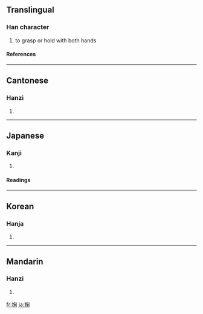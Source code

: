 ==Translingual==
===Han character===
{{Han char|rn=64|rad=手|as=08|sn=11|four=5702<sub>0</sub>|canj=手心火木 (QPFD)}}
# to grasp or hold with both hands
====References====
{{Han ref|kx=0440.020|dkj=12290|dj=0791.030|hdz=31903.010|uh=63AC|ud=25516|bh=B1C5|bd=45509}}
----
==Cantonese==
===Hanzi===
{{yue-hanzi|jyut=|y=guk1}}
# {{defn|Cantonese}}
----
==Japanese==
===Kanji===
{{ja-kanji|grade=|rs=手08}}
# {{defn|Japanese}} 
====Readings====
{{ja-readings|on=[[きく]] (kiku)|kun=[[すくう]] (sukuu)}}
----
==Korean==
===Hanja===
{{ko-hanja|hangeul=국|eumhun=|rv=guk|mr=kuk|y=kwuk}}
# {{defn|Korean}}
----
==Mandarin==
===Hanzi===
{{cmn-hanzi|pin=[[jú]] ([[ju2]])|wg=chü<sup>2</sup>}}
# {{defn|Mandarin}}

[[fr:掬]]
[[ja:掬]]